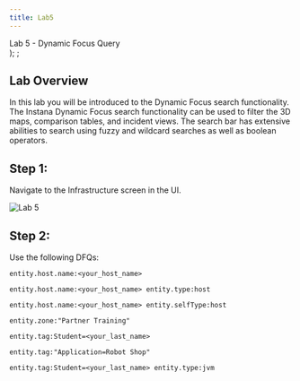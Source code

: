 ```yaml
---
title: Lab5
---
```

  <span>
    Lab 5 - Dynamic Focus Query <br />
  </span>
);
;

## Lab Overview

In this lab you will be introduced to the Dynamic Focus search functionality. The Instana Dynamic Focus search functionality can be used to filter the 3D maps, comparison tables, and incident views. The search bar has extensive abilities to search using fuzzy and wildcard searches as well as boolean operators.

## Step 1:
Navigate to the Infrastructure screen in the UI.

![Lab 5](images/lab5.1.png)

## Step 2:

Use the following DFQs: 

```
entity.host.name:<your_host_name> 
```

```
entity.host.name:<your_host_name> entity.type:host 
```

```
entity.host.name:<your_host_name> entity.selfType:host 
```

```
entity.zone:"Partner Training"
```

```
entity.tag:Student=<your_last_name> 
```

```
entity.tag:"Application=Robot Shop"
```

```
entity.tag:Student=<your_last_name> entity.type:jvm 
```
